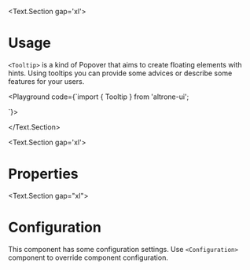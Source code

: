 
<BluePrint title="Tooltip" description="This component is used to show hints to users" />

<Text.Section gap='xl'>
  # Usage

  `<Tooltip>` is a kind of Popover that aims to create floating elements with hints. Using tooltips you can provide some advices or
  describe some features for your users.

  <Playground code={`import { Tooltip } from 'altrone-ui';

<Tooltip content="This is your tooltip content" />
`}>
    <Tooltip content="This is your tooltip content" />
  </Playground>

</Text.Section>

<Text.Section gap='xl'>
  # Properties
  <PropertiesTable title="Properties" data={TooltipProperties} />
</Text.Section>

<Text.Section gap="xl">
# Configuration

This component has some configuration settings. Use `<Configuration>` component to override component configuration.

<ConfigTable filter="tooltip." />
</Text.Section>